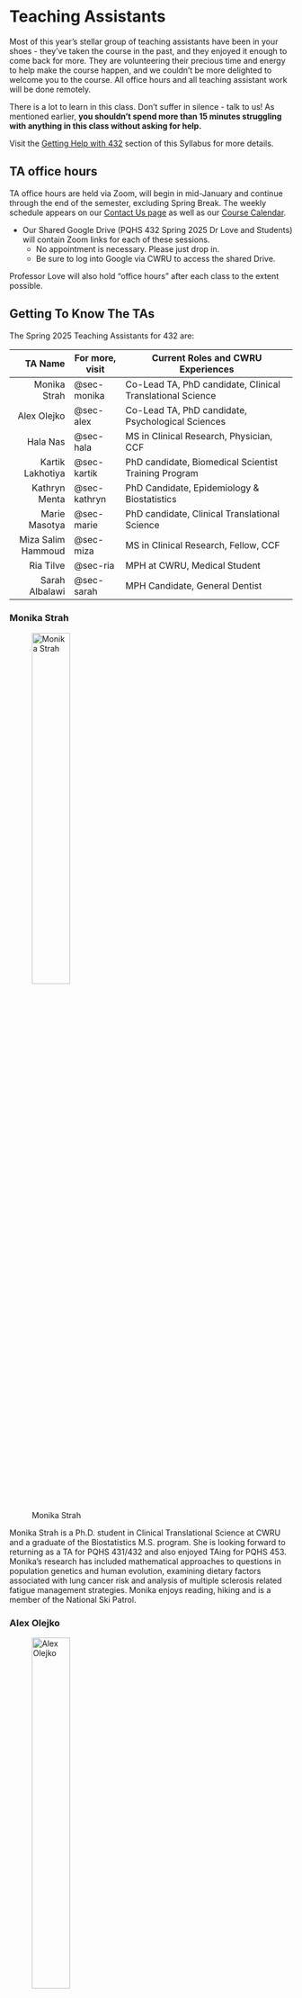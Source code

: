 # Teaching Assistants {#sec-teachingassistants}

Most of this year's stellar group of teaching assistants have been in your shoes - they've taken the course in the past, and they enjoyed it enough to come back for more. They are volunteering their precious time and energy to help make the course happen, and we couldn't be more delighted to welcome you to the course. All office hours and all teaching assistant work will be done remotely.

There is a lot to learn in this class. Don't suffer in silence - talk to us! As mentioned earlier, **you shouldn't spend more than 15 minutes struggling with anything in this class without asking for help.**

Visit the [Getting Help with 432](05-gettinghelp.qmd) section of this Syllabus for more details.

## TA office hours

TA office hours are held via Zoom, will begin in mid-January and continue through the end of the semester, excluding Spring Break. The weekly schedule appears on our [Contact Us page](https://thomaselove.github.io/431-2025/contact.html) as well as our [Course Calendar](https://thomaselove.github.io/431-2025/calendar.html).

- Our Shared Google Drive (PQHS 432 Spring 2025 Dr Love and Students) will contain Zoom links for each of these sessions. 
  - No appointment is necessary. Please just drop in. 
  - Be sure to log into Google via CWRU to access the shared Drive.

Professor Love will also hold "office hours" after each class to the extent possible.

## Getting To Know The TAs

The Spring 2025 Teaching Assistants for 432 are:

TA Name | For more, visit | Current Roles and CWRU Experiences
--------------: | ------------- | ------------------------------------------
Monika Strah | @sec-monika | Co-Lead TA, PhD candidate, Clinical Translational Science
Alex Olejko | @sec-alex | Co-Lead TA, PhD candidate, Psychological Sciences
Hala Nas | @sec-hala | MS in Clinical Research, Physician, CCF
Kartik Lakhotiya | @sec-kartik | PhD candidate, Biomedical Scientist Training Program
Kathryn Menta | @sec-kathryn | PhD Candidate, Epidemiology & Biostatistics
Marie Masotya | @sec-marie | PhD candidate, Clinical Translational Science
Miza Salim Hammoud | @sec-miza | MS in Clinical Research, Fellow, CCF
Ria Tilve | @sec-ria | MPH at CWRU, Medical Student
Sarah Albalawi | @sec-sarah | MPH Candidate, General Dentist

### Monika Strah {#sec-monika}

![Monika Strah](images/Monika_Strah.png){width=40%}

Monika Strah is a Ph.D. student in Clinical Translational Science at CWRU and a graduate of the Biostatistics M.S. program. She is looking forward to returning as a TA for PQHS 431/432 and also enjoyed TAing for PQHS 453. Monika’s research has included mathematical approaches to questions in population genetics and human evolution, examining dietary factors associated with lung cancer risk and analysis of multiple sclerosis related fatigue management strategies. Monika enjoys reading, hiking and is a member of the National Ski Patrol.

### Alex Olejko {#sec-alex}

![Alex Olejko](images/Alex_Olejko.png){width=40%}

Alex is a PhD candidate in the Developmental, Cognitive, and Affective Sciences program in the Department of Psychological Sciences. He completed my undergraduate education at Ohio State, and earned my Master’s degree from CWRU in 2022. His research mainly resides in the field of behavior genetics, where he focuses on polygenic influences on behavioral outcomes. These outcomes mostly encompass educational and health phenotypes in the early to mid-twenties. Alex grew up outside of Cleveland and am a fervent Cleveland sports fan. He loves going to Guardians games and have already been to 20 this year (and counting). Some of his other favorite past-times include building Lego, mixology, exercise, and (mainly) single-player video games.

### Hala Nas {#sec-hala}

![Hala Nas](images/Hala_Nas.png){width=40%}

Hala Nas is a pulmonary & critical care physician at the Cleveland Clinic. Her areas of interest include lung cancer and pleural diseases.  She completed her MS in Clinical Research in May 2024. Her research interests include methodology and guideline synthesis in pleural diseases, as well as large data analysis in lung cancer. In her free time, she enjoys traveling, hiking, watching thriller movies and reading crime fiction.

### Kartik Lakhotiya {#sec-kartik}

![Kartik Lakhotiya](images/Kartik_Lakhotiya.png){width=40%}

Kartik Lakhotiya is a PhD student in the Biomedical Scientist Training Program, focused on advancing medical research through a blend of skills in Immunology, Genetics, Bioinformatics, Machine Learning, and Cancer Biology. He took PQHS431 in the fall of 2023 and found the subject incredibly engaging. Motivated by his interest in data analytics, Kartik decided to become a Teaching Assistant for the course, believing that teaching would not only reinforce his knowledge but also sharpen his analytical abilities, which are crucial for his research in Immune Genetics.

### Kathryn Menta {#sec-kathryn}

![Kathryn Menta](images/Kathryn_Menta.png){width=40%}

Kathryn Menta is a second year PhD student in Epidemiology and Biostatistics within the Department of Population & Quantitative Health Sciences. She worked as a crime scene investigator and forensic DNA technician for about seven years before returning to school to complete a new BS in mathematics and statistics at the University of Missouri, Kansas City. She then completed both a Master’s in mathematics and a Master’s in statistics at the same institution before coming to CWRU to start her PhD. Her current research is in statistical methodology development and analysis in phase III clinical trials focusing on multiple sclerosis drug treatments. Outside of school, Kathryn enjoys spending time with her husband and two cats binge watching numerous TV shows. She also is hoping to get back into singing (she is a classically trained opera singer) in the near future!

### Marie Masotya {#sec-marie}

![Marie Masotya](images/Marie_Masotya.png){width=40%}

Marie Masotya, MPH, is a PhD student in the Clinical Translational Science program. She is Senior Research Coordinator at University Hospitals (UH) Rainbow Center for Child Health and Policy where she manages research, quality and community-based projects. She represents UH Rainbow on several multi-sectoral community partnerships focused on child health and health equity. These include Better Health Partnership, Lead Safe Cleveland Coalition, and the Community-Based Participatory Research Network. Marie took full advantage of TA support in Fall 2022 when she was a student in 431. She looks forward to returning that support to others this semester. When not doing research, you will find her enjoying live theater, music, and adventures with her spouse and 3 children.

### Miza Salim Hammoud {#sec-miza}

![Miza Salim Hammoud](images/Miza_Salim_Hammoud.png){width=40%}

Miza Salim Hammoud is a Pediatric Bone Marrow Transplant Fellow at Cleveland Clinic Children’s Hospital and completed her Master of Science in Clinical Research (CRSP) program at Case Western Reserve University (CWRU) in August 2024. Her goal is to become a pediatric research scientist dedicated to improving healthcare by addressing factors that contribute to and exacerbate socioeconomic disparities, particularly among vulnerable populations within the pediatric community. During the 2022-2023 academic year, Miza completed CRSP 431 and 432, applying the valuable research skills acquired from these courses to her ongoing projects. Outside of academia and research, Miza enjoys playing piano, painting, and exploring new countries and cultures, embracing the richness of global adventures.

### Ria Tilve {#sec-ria}

![Ria Tilve](images/Ria_Tilve.png){width=40%}

Ria Tilve is a second year medical student at CWRU. After completing her bachelor’s in Biochemistry, she obtained her MPH in Population Health Research at CWRU. Her current research focuses on musculoskeletal health and biomedical imaging. Ria took 431 and 432 during the 2021-2022 school year, and she is applying those skills in her research projects. Outside of studying, Ria enjoys spending time with her family, running, watching sports, and exploring new places.

### Sarah Albalawi {#sec-sarah}

![Sarah Albalawi](images/Sarah_Albalawi.png){width=40%}

Sarah Albalawi is in her third year in the MPH program in the department of Population and Quanitative Health Sciences. She completed her undergraduate studies in Dental Medicine at King Saud University in Saudi Arabia. Her research interests are oral health outcomes among medically compromised patients and the mobilization of rural dental care services. She loves baking sweets, appreciating art at galleries, and photographing nature. 

